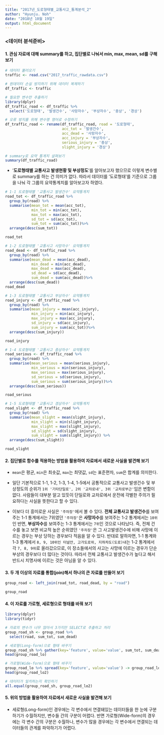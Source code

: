 ```yaml
---
title: "2017년_도로형태별_교통사고_통계분석_2"
author: "Hyunju. Noh"
date: "2018년 10월 19일"
output: html_document
---
```


### <데이터 분석준비>

#### 1. 관심 자료에 대해 summary를 하고, 집단별로 나눠서 min, max, mean, sd를 구해 보기

```r
# 데이터 불러오기
traffic <- read.csv("2017_traffic_rawdata.csv")
```

```r
# 원데이터 손실 방지하기 위해 데이터 복제하기
df_traffic <- traffic
```

```r
# 필요한 변수만 추출하기
library(dplyr)
df_traffic_road <- df_traffic %>% 
  select('도로형태', '발생건수', '사망자수', '부상자수', '중상', '경상')
```

```r
# 오류 방지를 위해 변수명 영어로 수정하기
df_traffic_road <- rename(df_traffic_road, road = '도로형태',
                          acc_tot = '발생건수',
                          acc_dead = '사망자수',
                          acc_injury = '부상자수',
                          serious_injury = '중상',
                          slight_injury = '경상')
```

```r
# summary로 요약 통계치 살펴보기
summary(df_traffic_road)
```

* '**도로형태별 교통사고 발생현황 및 부상정도**'를 알아보고자 했으므로 이렇게 변수별로 summary를 하는 건 의미가 없다. 따라서 데이터를 '도로형태'를 기준으로 그룹을 나눠 각 그룹의 요약통계치를 알아보고자 하였다. 

```r
# 1-1 도로형태별 '교통사고 발생건수' 요약통계치
road_tot <- df_traffic_road %>% 
  group_by(road) %>% 
  summarise(mean_tot = mean(acc_tot),
            min_tot = min(acc_tot),
            max_tot = max(acc_tot),
            sd_tot = sd(acc_tot),
            sum_tot = sum(acc_tot))%>% 
  arrange(desc(sum_tot))

road_tot
```

```r
# 1-2 도로형태별 '교통사고 사망자수' 요약통계치
road_dead <- df_traffic_road %>% 
  group_by(road) %>% 
  summarise(mean_dead = mean(acc_dead),
            min_dead = min(acc_dead),
            max_dead = max(acc_dead),
            sd_dead = sd(acc_dead),
            sum_dead = sum(acc_dead))%>% 
  arrange(desc(sum_dead))
road_dead
```

```r
# 1-3 도로형태별 '교통사고 부상자수' 요약통계치
road_injury <- df_traffic_road %>% 
  group_by(road) %>% 
  summarise(mean_injury = mean(acc_injury),
            min_injury = min(acc_injury),
            max_injury = max(acc_injury),
            sd_injury = sd(acc_injury),
            sum_injury = sum(acc_tot))%>% 
  arrange(desc(sum_injury))

road_injury
```

```r
# 1-4 도로형태별 '교통사고 중상자수' 요약통계치
road_serious <- df_traffic_road %>% 
  group_by(road) %>% 
  summarise(mean_serious = mean(serious_injury),
            min_serious = min(serious_injury),
            max_serious = max(serious_injury),
            sd_serious = sd(serious_injury),
            sum_serious = sum(serious_injury))%>% 
  arrange(desc(sum_serious))

road_serious
```

```r
# 1-5 도로형태별 '교통사고 경상자수' 요약통계치
road_slight <- df_traffic_road %>% 
  group_by(road) %>% 
  summarise(mean_slight = mean(slight_injury),
            min_slight = min(slight_injury),
            max_slight = max(slight_injury),
            sd_slight = sd(slight_injury),
            sum_slight = sum(slight_injury)) %>% 
  arrange(desc(sum_slight))

road_slight
```

#### 2. 집단별로 함수를 적용하는 방법을 활용하여 자료에서 새로운 사실을 발견해 보기

- `mean`은 평균, `min`은 최솟값, `max`는 최댓값, `sd`는 표준편차, `sum`은 합계를 의미한다. 

- 일단 기본적으로 1-1, 1-2, 1-3, 1-4, 1-5에서 공통적으로 교통사고 발생건수 및 부상정도의 순위가 `1위 '기타단일로', 2위 '교차로내', 3위 '교차로부근'`임은 변함이 없다. 사람들이 대부분 알고 있듯이 단일로와 교차로에서 운전에 각별한 주의가 필요하다는 사실을 뜻한다고 할 수 있다. 

- 이보다 더 흥미로운 사실은 `'주차장'`에서 볼 수 있다.
**전체 교통사고 발생건수**를 보여주는 1-1 통계에서는 7위였던 `'주차장'`은 **사망자수**를 보여주는 1-2 통계에서는 `10위`인 반면, **부상자수**를 보여주는 1-3 통계에서는 `7위`인 것으로 나타났다. 
즉, 전체 건수를 놓고 보면 비교적 높은 순위였던 `'주차장'`은 그 사고발생건수에 비해 사망에 이르는 경우는 부상 당하는 경우보다 적음을 알 수 있다. 
반대로 말하자면, 1-1 통계와 1-3 통계에서 `8, 9, 10위인 터널안, 고가도로위, 지하차도(도로)내`는 1-2 통계에서 각 `7, 8, 9위`로 올라갔으므로, 이 장소들에서의 사고는 사망에 이르는 경우가 단순 부상의 경우보다 더 많다는 것이다. 
따라서 전체 교통사고 발생건수가 높다고 해서 반드시 치명사에 이르는 것은 아님을 알 수 있다. 


#### 3. 두 개 이상의 자료를 통합(join)해서 하나의 큰 자료를 만들어 보기
```r
group_road <- left_join(road_tot, road_dead, by = "road")

group_road
```


#### 4. 이 자료를 가로형, 세로형으로 형태를 바꿔 보기
```r
library(dplyr)
library(tidyr)

# 자료의 변수가 너무 많아서 3가지만 SELECT로 추출하고 처리
group_road_sh <- group_road %>% 
  select(road, sum_tot, sum_dead)
```

```r
# 세로형(Long-form)으로 형태 바꾸기 
group_road_sh %>% gather(key='feature', value='value', sum_tot, sum_dead) -> group_road_lo
head(group_road_lo)
```

```r
# 가로형(Wide-form)으로 형태 바꾸기
group_road_lo %>% spread(key='feature', value='value') -> group_road_lo2
head(group_road_lo2)
```

```r
# 데이터가 일치하는지 확인하기
all.equal(group_road_sh, group_road_lo2)
```


#### 5. 위의 방법을 활용하여 자료에서 새로운 사실을 발견해 보기

- 세로형(Long-form)인 경우에는 각 변수에서 연결돼있는 데이터들을 한 눈에 구분하기가 수월하지만, 변수들 간의 구분이 어렵다.
반면 가로형(Wide-form)의 경우에는 각 변수 간의 구분은 수월하나, 변수가 많을 경우에는 각 변수에서 연결되는 데이터들의 관계를 파악하기가 어렵다.